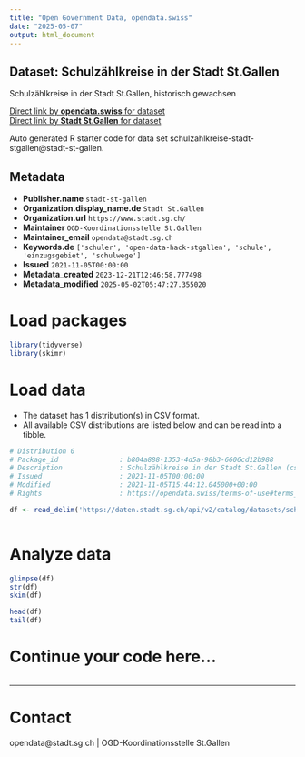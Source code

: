 ```yaml
---
title: "Open Government Data, opendata.swiss"
date: "2025-05-07"
output: html_document
---
```


## Dataset: Schulzählkreise in der Stadt St.Gallen

Schulzählkreise in der Stadt St.Gallen, historisch gewachsen

[Direct link by **opendata.swiss** for dataset](https://opendata.swiss/de/dataset/schulzahlkreise-in-der-stadt-st-gallen)<br>
[Direct link by **Stadt St.Gallen** for dataset](https://daten.stadt.sg.ch/explore/dataset/schulzahlkreise-stadt-stgallen/)

Auto generated R starter code for data set schulzahlkreise-stadt-stgallen@stadt-st-gallen.

## Metadata

- **Publisher.name** `stadt-st-gallen`
- **Organization.display_name.de** `Stadt St.Gallen`
- **Organization.url** `https://www.stadt.sg.ch/`
- **Maintainer** `OGD-Koordinationsstelle St.Gallen`
- **Maintainer_email** `opendata@stadt.sg.ch`
- **Keywords.de** `['schuler', 'open-data-hack-stgallen', 'schule', 'einzugsgebiet', 'schulwege']`
- **Issued** `2021-11-05T00:00:00`
- **Metadata_created** `2023-12-21T12:46:58.777498`
- **Metadata_modified** `2025-05-02T05:47:27.355020`


# Load packages

```r

library(tidyverse)
library(skimr)

```

# Load data

-   The dataset has 1 distribution(s) in CSV format.
-   All available CSV distributions are listed below and can be read into a tibble.

```r

# Distribution 0
# Package_id               : b804a888-1353-4d5a-98b3-6606cd12b988
# Description              : Schulzählkreise in der Stadt St.Gallen (csv)
# Issued                   : 2021-11-05T00:00:00
# Modified                 : 2021-11-05T15:44:12.045000+00:00
# Rights                   : https://opendata.swiss/terms-of-use#terms_by

df <- read_delim('https://daten.stadt.sg.ch/api/v2/catalog/datasets/schulzahlkreise-stadt-stgallen/exports/csv?use_labels=true')



```

# Analyze data

```r

glimpse(df)
str(df)
skim(df)

head(df)
tail(df)

```

# Continue your code here...

```r

```

------------------------------------------------------------------------

# Contact

opendata@stadt.sg.ch | OGD-Koordinationsstelle St.Gallen
